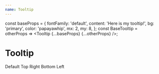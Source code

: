 ```yaml
---
name: Tooltip
---
```

const baseProps = {
    fontFamily: 'default',
    content: 'Here is my tooltip!',
    bg: 'primary',
    color: 'papayawhip',
    mx: 2,
    my: 8,
};
const BaseTooltip = otherProps => <Tooltip {...baseProps} {...otherProps} />;

<a id="Tooltip"></a>

# Tooltip
<BaseTooltip>
    <DocLabel>Default</DocLabel>
</BaseTooltip>
<BaseTooltip placement="top" bg="warning" color="secondary">
    <DocLabel>Top</DocLabel>
</BaseTooltip>
<BaseTooltip placement="right">
    <DocLabel>Right</DocLabel>
</BaseTooltip>
<BaseTooltip placement="bottom">
    <DocLabel>Bottom</DocLabel>
</BaseTooltip>
<BaseTooltip placement="left">
    <DocLabel>Left</DocLabel>
</BaseTooltip>
